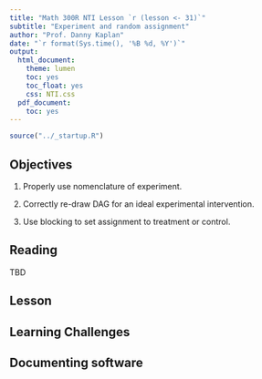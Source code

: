 ```yaml
---
title: "Math 300R NTI Lesson `r (lesson <- 31)`"
subtitle: "Experiment and random assignment"
author: "Prof. Danny Kaplan"
date: "`r format(Sys.time(), '%B %d, %Y')`"
output:
  html_document:
    theme: lumen
    toc: yes
    toc_float: yes
    css: NTI.css
  pdf_document:
    toc: yes
---
```



```r
source("../_startup.R")
```


## Objectives

#. Properly use nomenclature of experiment.

#. Correctly re-draw DAG for an ideal experimental intervention.

#. Use blocking to set assignment to treatment or control.

## Reading

TBD


## Lesson





## Learning Challenges



## Documenting software

  

